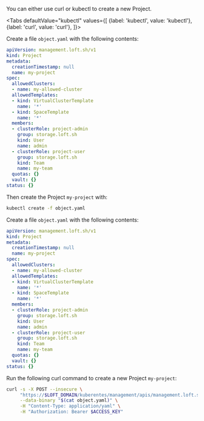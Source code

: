 

You can either use curl or kubectl to create a new Project.

<Tabs
    defaultValue="kubectl"
    values={[
      {label: 'kubectl', value: 'kubectl'},
      {label: 'curl', value: 'curl'},
    ]}>
  <TabItem value="kubectl">


Create a file `object.yaml` with the following contents:
```yaml
apiVersion: management.loft.sh/v1
kind: Project
metadata:
  creationTimestamp: null
  name: my-project
spec:
  allowedClusters:
  - name: my-allowed-cluster
  allowedTemplates:
  - kind: VirtualClusterTemplate
    name: '*'
  - kind: SpaceTemplate
    name: '*'
  members:
  - clusterRole: project-admin
    group: storage.loft.sh
    kind: User
    name: admin
  - clusterRole: project-user
    group: storage.loft.sh
    kind: Team
    name: my-team
  quotas: {}
  vault: {}
status: {}

```

Then create the Project `my-project` with:
```bash
kubectl create -f object.yaml 
```


  </TabItem>
  <TabItem value="curl">


Create a file `object.yaml` with the following contents:
```yaml
apiVersion: management.loft.sh/v1
kind: Project
metadata:
  creationTimestamp: null
  name: my-project
spec:
  allowedClusters:
  - name: my-allowed-cluster
  allowedTemplates:
  - kind: VirtualClusterTemplate
    name: '*'
  - kind: SpaceTemplate
    name: '*'
  members:
  - clusterRole: project-admin
    group: storage.loft.sh
    kind: User
    name: admin
  - clusterRole: project-user
    group: storage.loft.sh
    kind: Team
    name: my-team
  quotas: {}
  vault: {}
status: {}

```

Run the following curl command to create a new Project `my-project`:
```bash
curl -s -X POST --insecure \
     "https://$LOFT_DOMAIN/kuberentes/management/apis/management.loft.sh/v1/projects" \
     --data-binary "$(cat object.yaml)" \
     -H "Content-Type: application/yaml" \
     -H "Authorization: Bearer $ACCESS_KEY"
```


  </TabItem>
</Tabs>
